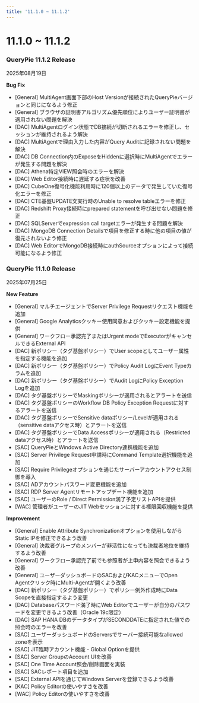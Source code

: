```yaml
---
title: '11.1.0 ~ 11.1.2'
---
```


# 11.1.0 ~ 11.1.2

### QueryPie 11.1.2 Release

2025年08月19日


**Bug Fix**

* [General] MultiAgent画面下部のHost Versionが接続されたQueryPieバージョンと同じになるよう修正
* [General] ブラウザの証明書アルゴリズム優先順位によりユーザー証明書が適用されない問題を解決
* [DAC] MultiAgentログイン状態でDB接続が切断されるエラーを修正し、セッションが維持されるよう解決
* [DAC] MultiAgentで理由入力した内容がQuery Auditに記録されない問題を解決
* [DAC] DB Connection内のExposeをHiddenに選択時にMultiAgentでエラーが発生する問題を解決
* [DAC] Athena特定VIEW照会時のエラーを解決
* [DAC] Web Editor接続時に遅延する症状を改善
* [DAC] CubeOne復号化機能利用時に120個以上のデータで発生していた復号化エラーを修正
* [DAC] CTE基盤UPDATE文実行時のUnable to resolve tableエラーを修正
* [DAC] Redshift Proxy接続時にprepared statementを呼び出せない問題を修正
* [DAC] SQLServerでexpression call targetエラーが発生する問題を解決
* [DAC] MongoDB Connection Detailsで項目を修正する時に他の項目の値が復元されないよう修正
* [DAC] Web EditorでMongoDB接続時にauthSourceオプションによって接続可能になるよう修正



### QueryPie 11.1.0 Release

2025年07月25日


**New Feature**

* [General] マルチエージェントでServer Privilege Requestリクエスト機能を追加
* [General] Google Analyticsクッキー使用同意およびクッキー設定機能を提供
* [General] ワークフロー承認完了またはUrgent modeでExecutorがキャンセルできるExternal API
* [DAC] 新ポリシー（タグ基盤ポリシー）でUser scopeとしてユーザー属性を指定する機能を追加
* [DAC] 新ポリシー（タグ基盤ポリシー）でPolicy Audit LogにEvent Typeカラムを追加
* [DAC] 新ポリシー（タグ基盤ポリシー）でAudit LogにPolicy Exception Logを追加
* [DAC] タグ基盤ポリシーでMaskingポリシーが適用されるとアラートを送信
* [DAC] タグ基盤ポリシーのWorkflow DB Policy Exception Requestに対するアラートを送信
* [DAC] タグ基盤ポリシーでSensitive dataポリシー/Levelが適用される（sensitive dataアクセス時）とアラートを送信
* [DAC] タグ基盤ポリシーでData Accessポリシーが適用される（Restricted dataアクセス時）とアラートを送信
* [SAC] QueryPieとWindows Active Directory連携機能を追加
* [SAC] Server Privilege Request申請時にCommand Template選択機能を追加
* [SAC] Require Privilegeオプションを通じたサーバーアカウントアクセス制御を導入
* [SAC] ADアカウントパスワード変更機能を追加
* [SAC] RDP Server Agentリモートアップデート機能を追加
* [SAC] ユーザーのRole / Direct Permission満了予定リストAPIを提供
* [WAC] 管理者がユーザーのJIT Webセッションに対する権限回収機能を提供

**Improvement**

* [General] Enable Attribute Synchronizationオプションを使用しながらStatic IPを修正できるよう改善
* [General] 決裁者グループのメンバーが非活性になっても決裁者地位を維持するよう改善
* [General] ワークフロー承認完了前でも参照者が上申内容を照会できるよう改善
* [General] ユーザーダッシュボードのSACおよびKACメニューでOpen Agentクリック時にMulti-Agentが開くよう改善
* [DAC] 新ポリシー（タグ基盤ポリシー）でポリシー例外作成時にData Scopeを直接指定するよう変更
* [DAC] Databaseパスワード満了時にWeb Editorでユーザーが自分のパスワードを変更できるよう改善（Oracle 19c限定）
* [DAC] SAP HANA DBのデータタイプがSECONDDATEに指定された値での照会時のエラーを改善
* [SAC] ユーザーダッシュボードのServersでサーバー接続可能なallowed zoneを表示
* [SAC] JIT臨時アカウント機能 - Global Optionを提供
* [SAC] Server GroupのAccount UIを改善
* [SAC] One Time Account照会/削除画面を実装
* [SAC] SACレポート項目を追加
* [SAC] External APIを通じてWindows Serverを登録できるよう改善
* [KAC] Policy Editorの使いやすさを改善
* [WAC] Policy Editorの使いやすさを改善
